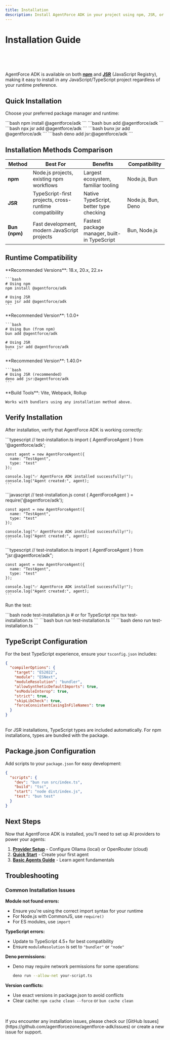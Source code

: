```yaml
---
title: Installation
description: Install AgentForce ADK in your project using npm, JSR, or Bun
---
```



# Installation Guide

<br />

<Badge text="NPM" variant="tip" /> 
<Badge text="JSR" variant="note" /> 
<Badge text="BUN" variant="caution" />

<br />
<br />

AgentForce ADK is available on both [**npm**](https://www.npmjs.com/package/@agentforce/adk) and [**JSR**](https://jsr.io/@agentforce/adk) (JavaScript Registry), making it easy to install in any JavaScript/TypeScript project regardless of your runtime preference.

## Quick Installation

Choose your preferred package manager and runtime:

<Tabs>
  <TabItem label="npm">
    ```bash
    npm install @agentforce/adk
    ```
  </TabItem>
  
  <TabItem label="Bun">
    ```bash
    bun add @agentforce/adk
    ```
  </TabItem>
  
  <TabItem label="JSR (Node.js)">
    ```bash
    npx jsr add @agentforce/adk
    ```
  </TabItem>
  
  <TabItem label="JSR (Bun)">
    ```bash
    bunx jsr add @agentforce/adk
    ```
  </TabItem>
  
  <TabItem label="JSR (Deno)">
    ```bash
    deno add jsr:@agentforce/adk
    ```
  </TabItem>
</Tabs>

## Installation Methods Comparison

| Method | Best For | Benefits | Compatibility |
|--------|----------|----------|---------------|
| **npm** | Node.js projects, existing npm workflows | Largest ecosystem, familiar tooling | Node.js, Bun |
| **JSR** | TypeScript-first projects, cross-runtime compatibility | Native TypeScript, better type checking | Node.js, Bun, Deno |
| **Bun (npm)** | Fast development, modern JavaScript projects | Fastest package manager, built-in TypeScript | Bun, Node.js |

## Runtime Compatibility

<CardGrid>
  <Card title="Node.js" icon="laptop">
    **Recommended Versions**: 18.x, 20.x, 22.x+
    
    ```bash
    # Using npm
    npm install @agentforce/adk
    
    # Using JSR
    npx jsr add @agentforce/adk
    ```
  </Card>
  
  <Card title="Bun" icon="rocket">
    **Recommended Version**: 1.0.0+
    
    ```bash
    # Using Bun (from npm)
    bun add @agentforce/adk
    
    # Using JSR
    bunx jsr add @agentforce/adk
    ```
  </Card>
  
  <Card title="Deno" icon="external">
    **Recommended Version**: 1.40.0+
    
    ```bash
    # Using JSR (recommended)
    deno add jsr:@agentforce/adk
    ```
  </Card>
  
  <Card title="Browsers" icon="laptop">
    **Build Tools**: Vite, Webpack, Rollup
    
    Works with bundlers using any installation method above.
  </Card>
</CardGrid>

## Verify Installation

After installation, verify that AgentForce ADK is working correctly:

<Tabs>
  <TabItem label="TypeScript/ES Modules">
    ```typescript
    // test-installation.ts
    import { AgentForceAgent } from '@agentforce/adk';
    
    const agent = new AgentForceAgent({
      name: "TestAgent",
      type: "test"
    });
    
    console.log("✅ AgentForce ADK installed successfully!");
    console.log("Agent created:", agent);
    ```
  </TabItem>
  
  <TabItem label="CommonJS (Node.js)">
    ```javascript
    // test-installation.js
    const { AgentForceAgent } = require('@agentforce/adk');
    
    const agent = new AgentForceAgent({
      name: "TestAgent",
      type: "test"
    });
    
    console.log("✅ AgentForce ADK installed successfully!");
    console.log("Agent created:", agent);
    ```
  </TabItem>
  
  <TabItem label="Deno">
    ```typescript
    // test-installation.ts
    import { AgentForceAgent } from "jsr:@agentforce/adk";
    
    const agent = new AgentForceAgent({
      name: "TestAgent",
      type: "test"
    });
    
    console.log("✅ AgentForce ADK installed successfully!");
    console.log("Agent created:", agent);
    ```
  </TabItem>
</Tabs>

Run the test:

<Tabs>
  <TabItem label="Node.js">
    ```bash
    node test-installation.js
    # or for TypeScript
    npx tsx test-installation.ts
    ```
  </TabItem>
  
  <TabItem label="Bun">
    ```bash
    bun run test-installation.ts
    ```
  </TabItem>
  
  <TabItem label="Deno">
    ```bash
    deno run test-installation.ts
    ```
  </TabItem>
</Tabs>

## TypeScript Configuration

For the best TypeScript experience, ensure your `tsconfig.json` includes:

```json
{
  "compilerOptions": {
    "target": "ES2022",
    "module": "ESNext",
    "moduleResolution": "bundler",
    "allowSyntheticDefaultImports": true,
    "esModuleInterop": true,
    "strict": true,
    "skipLibCheck": true,
    "forceConsistentCasingInFileNames": true
  }
}
```

<br />

<Aside type="tip">
  For JSR installations, TypeScript types are included automatically. For npm installations, types are bundled with the package.
</Aside>

## Package.json Configuration

Add scripts to your `package.json` for easy development:

```json
{
  "scripts": {
    "dev": "bun run src/index.ts",
    "build": "tsc",
    "start": "node dist/index.js",
    "test": "bun test"
  }
}
```

## Next Steps

Now that AgentForce ADK is installed, you'll need to set up AI providers to power your agents:

1. **[Provider Setup](/getting-started/provider-setup)** - Configure Ollama (local) or OpenRouter (cloud)
2. **[Quick Start](/getting-started/quick-start)** - Create your first agent
3. **[Basic Agents Guide](/guides/basic-agents)** - Learn agent fundamentals

## Troubleshooting

### Common Installation Issues

**Module not found errors:**
- Ensure you're using the correct import syntax for your runtime
- For Node.js with CommonJS, use `require()`
- For ES modules, use `import`

**TypeScript errors:**
- Update to TypeScript 4.5+ for best compatibility
- Ensure `moduleResolution` is set to `"bundler"` or `"node"`

**Deno permissions:**
- Deno may require network permissions for some operations:
  ```bash
  deno run --allow-net your-script.ts
  ```

**Version conflicts:**
- Use exact versions in package.json to avoid conflicts
- Clear cache: `npm cache clean --force` or `bun cache clean`

<br />
<br />

<Aside type="note">
  If you encounter any installation issues, please check our [GitHub Issues](https://github.com/agentforcezone/agentforce-adk/issues) or create a new issue for support.
</Aside>
